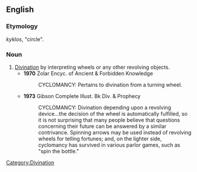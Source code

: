 ==English==

===Etymology===
{{etyl|grc}} ''kyklos'', "circle".

===Noun===
{{en-noun|-}}

# [[divination|Divination]] by interpreting wheels or any other revolving objects.
#* '''1970''' Zolar Encyc. of Ancient & Forbidden Knowledge
#*: CYCLOMANCY: Pertains to divination from a turning wheel.
#* '''1973''' Gibson Complete Illust. Bk Div. & Prophecy
#*: CYCLOMANCY: Divination depending upon a revolving device...the decision of the wheel is automatically fulfilled, so it is not surprising that many people believe that questions concerning their future can be answered by a similar contrivance. Spinning arrows may be used instead of revolving wheels for telling fortunes; and, on the lighter side, cyclomancy has survived in various parlor games, such as "spin the bottle."

[[Category:Divination]]